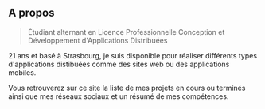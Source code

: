 ## A propos

> Étudiant alternant en Licence Professionnelle Conception et Développement d'Applications Distribuées

21 ans et basé à Strasbourg, je suis disponible pour réaliser différents types d'applications distibuées comme des sites web ou des applications mobiles.

Vous retrouverez sur ce site la liste de mes projets en cours ou terminés ainsi que mes réseaux sociaux et un résumé de mes compétences.
